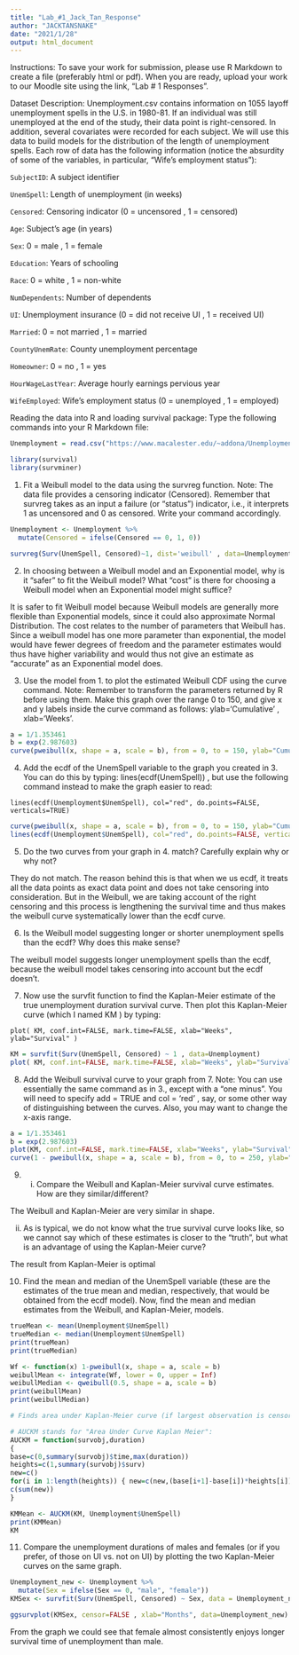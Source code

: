 ```yaml
---
title: "Lab_#1_Jack_Tan_Response"
author: "JACKTANSNAKE"
date: "2021/1/28"
output: html_document
---
```


Instructions: To save your work for submission, please use R Markdown to create a file (preferably html or pdf). When you are ready, upload your work to our Moodle site using the link, “Lab # 1 Responses”.

Dataset Description: Unemployment.csv contains information on 1055 layoff unemployment spells in the U.S. in 1980-81. If an individual was still unemployed at the end of
the study, their data point is right-censored. In addition, several covariates were recorded for each subject. We will use this data to build models for the distribution of the length of unemployment spells. Each row of data has the following information (notice the absurdity of some of the variables, in particular, “Wife’s employment status”):

`SubjectID`: A subject identifier

`UnemSpell`: Length of unemployment (in weeks)

`Censored`: Censoring indicator (0 = uncensored , 1 = censored)

`Age`: Subject’s age (in years)

`Sex`: 0 = male , 1 = female

`Education`: Years of schooling

`Race`: 0 = white , 1 = non-white

`NumDependents`: Number of dependents

`UI`: Unemployment insurance (0 = did not receive UI , 1 = received UI)

`Married`: 0 = not married , 1 = married

`CountyUnemRate`: County unemployment percentage

`Homeowner`: 0 = no , 1 = yes

`HourWageLastYear`: Average hourly earnings pervious year

`WifeEmployed`: Wife’s employment status (0 = unemployed , 1 = employed)

Reading the data into R and loading survival package: Type the following commands
into your R Markdown file:

```r
Unemployment = read.csv("https://www.macalester.edu/~addona/Unemployment.csv")
```

```r
library(survival)
library(survminer)
```


1. Fit a Weibull model to the data using the survreg function.
Note: The data file provides a censoring indicator (Censored). Remember that survreg
takes as an input a failure (or “status”) indicator, i.e., it interprets 1 as uncensored
and 0 as censored. Write your command accordingly.

```r
Unemployment <- Unemployment %>% 
  mutate(Censored = ifelse(Censored == 0, 1, 0))
```


```r
survreg(Surv(UnemSpell, Censored)~1, dist='weibull' , data=Unemployment)
```

2. In choosing between a Weibull model and an Exponential model, why is it “safer” to
fit the Weibull model? What “cost” is there for choosing a Weibull model when an
Exponential model might suffice?

It is safer to fit Weibull model because Weibull models are generally more flexible than Exponential models, since it could also approximate Normal Distribution. The cost relates to the number of parameters that Weibull has. Since a weibull model has one more parameter than exponential, the model would have fewer degrees of freedom and the parameter estimates would thus have higher variability and would thus not give an estimate as "accurate" as an Exponential model does.  

3. Use the model from 1. to plot the estimated Weibull CDF using the curve command.
Note: Remember to transform the parameters returned by R before using them. Make
this graph over the range 0 to 150, and give x and y labels inside the curve command
as follows: ylab=‘Cumulative’ , xlab=‘Weeks’.

```r
a = 1/1.353461
b = exp(2.987603)
curve(pweibull(x, shape = a, scale = b), from = 0, to = 150, ylab="Cumulative" , xlab="Weeks")
```


4. Add the ecdf of the UnemSpell variable to the graph you created in 3. You can do this
by typing: lines(ecdf(UnemSpell)) , but use the following command instead to make
the graph easier to read:

`lines(ecdf(Unemployment$UnemSpell), col="red", do.points=FALSE, verticals=TRUE)`

```r
curve(pweibull(x, shape = a, scale = b), from = 0, to = 150, ylab="Cumulative" , xlab="Weeks")
lines(ecdf(Unemployment$UnemSpell), col="red", do.points=FALSE, verticals=TRUE)
```


5. Do the two curves from your graph in 4. match? Carefully explain why or why not?

They do not match. The reason behind this is that when we us ecdf, it treats all the data points as exact data point and does not take censoring into consideration. But in the Weibull, we are taking account of the right censoring and this process is lengthening the survival time and thus makes the weibull curve systematically lower than the ecdf curve.

6. Is the Weibull model suggesting longer or shorter unemployment spells than the ecdf?
Why does this make sense?

The weibull model suggests longer unemployment spells than the ecdf, because the weibull model takes censoring into account but the ecdf doesn't.

7. Now use the survfit function to find the Kaplan-Meier estimate of the true unemployment duration survival curve.
Then plot this Kaplan-Meier curve (which I named KM ) by typing:

`plot( KM, conf.int=FALSE, mark.time=FALSE, xlab="Weeks", ylab="Survival" )`

```r
KM = survfit(Surv(UnemSpell, Censored) ~ 1 , data=Unemployment)
plot( KM, conf.int=FALSE, mark.time=FALSE, xlab="Weeks", ylab="Survival" )
```

8. Add the Weibull survival curve to your graph from 7.
Note: You can use essentially the same command as in 3., except with a “one minus”.
You will need to specify add = TRUE and col = ‘red’ , say, or some other way of
distinguishing between the curves. Also, you may want to change the x-axis range.

```r
a = 1/1.353461
b = exp(2.987603)
plot(KM, conf.int=FALSE, mark.time=FALSE, xlab="Weeks", ylab="Survival" )
curve(1 - pweibull(x, shape = a, scale = b), from = 0, to = 250, ylab="Cumulative" , xlab="Weeks", col = "red", add = TRUE)
```

9. (i) Compare the Weibull and Kaplan-Meier survival curve estimates. How are they
similar/different?

The Weibull and Kaplan-Meier are very similar in shape.

(ii) As is typical, we do not know what the true survival curve looks like, so we cannot
say which of these estimates is closer to the “truth”, but what is an advantage of using
the Kaplan-Meier curve?

The result from Kaplan-Meier is optimal

10. Find the mean and median of the UnemSpell variable (these are the estimates of the
true mean and median, respectively, that would be obtained from the ecdf model).
Now, find the mean and median estimates from the Weibull, and Kaplan-Meier, models.

```r
trueMean <- mean(Unemployment$UnemSpell)
trueMedian <- median(Unemployment$UnemSpell)
print(trueMean)
print(trueMedian)
```

```r
Wf <- function(x) 1-pweibull(x, shape = a, scale = b)
weibullMean <- integrate(Wf, lower = 0, upper = Inf)
weibullMedian <- qweibull(0.5, shape = a, scale = b)
print(weibullMean)
print(weibullMedian)
```

```r
# Finds area under Kaplan-Meier curve (if largest observation is censored, this assumes that the K-M drops to 0 at that value).

# AUCKM stands for "Area Under Curve Kaplan Meier":
AUCKM = function(survobj,duration)
{
base=c(0,summary(survobj)$time,max(duration))
heights=c(1,summary(survobj)$surv)
new=c()
for(i in 1:length(heights)) { new=c(new,(base[i+1]-base[i])*heights[i]) }
c(sum(new))
}
```

```r
KMMean <- AUCKM(KM, Unemployment$UnemSpell)
print(KMMean)
KM
```

11. Compare the unemployment durations of males and females (or if you prefer, of those
on UI vs. not on UI) by plotting the two Kaplan-Meier curves on the same graph.

```r
Unemployment_new <- Unemployment %>%
  mutate(Sex = ifelse(Sex == 0, "male", "female"))
KMSex <- survfit(Surv(UnemSpell, Censored) ~ Sex, data = Unemployment_new)
```

```r
ggsurvplot(KMSex, censor=FALSE , xlab="Months", data=Unemployment_new)
```

From the graph we could see that female almost consistently enjoys longer survival time of unemployment than male.